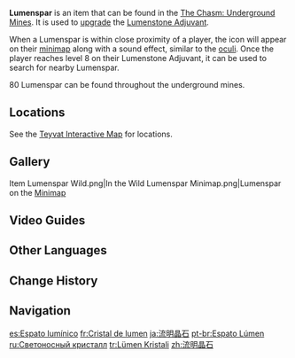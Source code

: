 {{Item Infobox
|id           = 107016
|image        = Item Lumenspar.png
|type         = Adventure Items
|invCategory  = Precious Items
|description  = A sky-blue crystal that glitters so brightly that it brings forth echoes of the heavens above, which cannot be seen from underground...<br>If you hold it up to your ear, you can almost hear a soft sigh coming from within.<br>This might sound strange, but this crystal also gives off a faint warmth.
|source1      = Found in the [[The Chasm: Underground Mines]]
}}
'''Lumenspar''' is an item that can be found in the [[The Chasm: Underground Mines]]. It is used to [[Enhance the Lumenstone Adjuvant|upgrade]] the [[Lumenstone Adjuvant]].

When a Lumenspar is within close proximity of a player, the icon {{Icon|Lumenspar}} will appear on their [[minimap]] along with a sound effect, similar to the [[oculi]]. Once the player reaches level 8 on their Lumenstone Adjuvant, it can be used to search for nearby Lumenspar.

80 Lumenspar can be found throughout the underground mines.

==Locations==
See the [https://webstatic-sea.hoyolab.com/ys/app/interactive-map/index.html#/map/9?shown_types=357 Teyvat Interactive Map] for locations.

==Gallery==
<gallery>
Item Lumenspar Wild.png|In the Wild
Lumenspar Minimap.png|Lumenspar on the [[Minimap]]
</gallery>

==Video Guides==
{{EVT
|video1   = https://youtu.be/CTh41iuxv4Y
|caption1 = All 80 Lumenspar Location
}}

==Other Languages==
{{Other Languages
|en      = Lumenspar
|zhs     = 流明晶石
|zhs_rm  = Liúmíng Jīngshí
|zht     = 流明晶石
|zht_rm  = Liúmíng Jīngshí
|zh_tl   = {{w|Lumen (unit)|Lumen}} {{w|Spar (mineralogy)|Spar}}
|ja      = 流明晶石
|ja_rm   = Ryuumei-shouseki{{Assumed}}
|ja_tl   = Sparkling Stone of Flowing Light{{Sino|ja}}
|ko      = {{tt|유명|流明}} {{tt|수정석|水晶石}}
|ko_tl   = Lumen Crystal Stone
|es      = Espato lumínico
|es_tl   = Luminic Spar
|fr      = Cristal de lumen
|fr_tl   = Lumen Crystal
|ru      = Светоносный кристалл
|ru_tl   = {{Lex|Lumen|ru}} Crystal
|th      = Lumenspar
|vi      = {{tt|Lưu Minh Tinh Thạch|流明晶石}}
|vi_tl   = Lumen Spar{{Sino|vi}}
|de      = Lumenkristall
|de_tl   = Lumen Crystal
|id      = Lumenspar
|pt      = Espato Lúmen
|pt_tl   = 
|tr      = Lümen Kristali
|tr_tl   = Lumen Crystal
|it      = Cristalluce
|it_tl   = Crystallight
}}

==Change History==
{{Change History|2.6}}

==Navigation==
{{Precious Navbox|Item|state=collapsed}}
{{Exploration Navbox|Liyue}}

[[es:Espato lumínico]]
[[fr:Cristal de lumen]]
[[ja:流明晶石]]
[[pt-br:Espato Lúmen]]
[[ru:Светоносный кристалл]]
[[tr:Lümen Kristali]]
[[zh:流明晶石]]